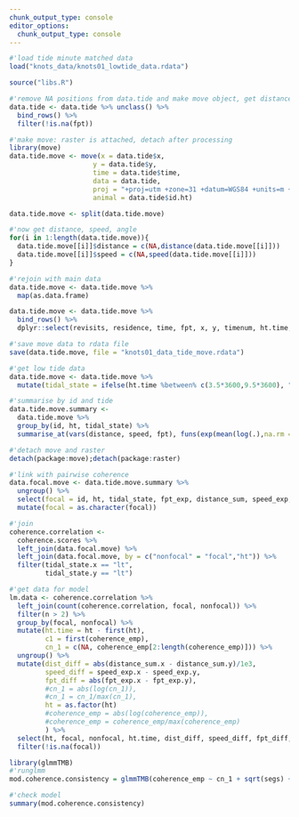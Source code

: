 ```yaml
---
chunk_output_type: console
editor_options: 
  chunk_output_type: console
---
```

```r
#'load tide minute matched data
load("knots_data/knots01_lowtide_data.rdata")
```

```r
source("libs.R")
```

```r
#'remove NA positions from data.tide and make move object, get distance, speed, angle, etc
data.tide <- data.tide %>% unclass() %>% 
  bind_rows() %>% 
  filter(!is.na(fpt))

#'make move: raster is attached, detach after processing
library(move)
data.tide.move <- move(x = data.tide$x,
                     y = data.tide$y,
                     time = data.tide$time,
                     data = data.tide,
                     proj = "+proj=utm +zone=31 +datum=WGS84 +units=m +no_defs",
                     animal = data.tide$id.ht)

data.tide.move <- split(data.tide.move)

#'now get distance, speed, angle
for(i in 1:length(data.tide.move)){
  data.tide.move[[i]]$distance = c(NA,distance(data.tide.move[[i]]))
  data.tide.move[[i]]$speed = c(NA,speed(data.tide.move[[i]]))
}

#'rejoin with main data
data.tide.move <- data.tide.move %>% 
  map(as.data.frame)

data.tide.move <- data.tide.move %>% 
  bind_rows() %>% 
  dplyr::select(revisits, residence, time, fpt, x, y, timenum, ht.time, distance, speed, id.ht, id, ht)
```

```r
#'save move data to rdata file
save(data.tide.move, file = "knots01_data_tide_move.rdata")
```


```r
#'get low tide data
data.tide.move <- data.tide.move %>% 
  mutate(tidal_state = ifelse(ht.time %between% c(3.5*3600,9.5*3600), "lt","ht"))

#'summarise by id and tide
data.tide.move.summary <- 
  data.tide.move %>% 
  group_by(id, ht, tidal_state) %>% 
  summarise_at(vars(distance, speed, fpt), funs(exp(mean(log(.),na.rm = T)), max(.,na.rm = T), min(.,na.rm = T), sum(., na.rm = T), count = sum(. > 2e2, na.rm = T)))
```

```r
#'detach move and raster
detach(package:move);detach(package:raster)
```


```r
#'link with pairwise coherence
data.focal.move <- data.tide.move.summary %>% 
  ungroup() %>% 
  select(focal = id, ht, tidal_state, fpt_exp, distance_sum, speed_exp, segs = distance_count) %>% 
  mutate(focal = as.character(focal))

#'join
coherence.correlation <- 
  coherence.scores %>% 
  left_join(data.focal.move) %>% 
  left_join(data.focal.move, by = c("nonfocal" = "focal","ht")) %>% 
  filter(tidal_state.x == "lt",
         tidal_state.y == "lt")
```

```r
#'get data for model
lm.data <- coherence.correlation %>% 
  left_join(count(coherence.correlation, focal, nonfocal)) %>% 
  filter(n > 2) %>% 
  group_by(focal, nonfocal) %>% 
  mutate(ht.time = ht - first(ht),
         c1 = first(coherence_emp),
         cn_1 = c(NA, coherence_emp[2:length(coherence_emp)])) %>% 
  ungroup() %>% 
  mutate(dist_diff = abs(distance_sum.x - distance_sum.y)/1e3,
         speed_diff = speed_exp.x - speed_exp.y,
         fpt_diff = abs(fpt_exp.x - fpt_exp.y),
         #cn_1 = abs(log(cn_1)),
         #cn_1 = cn_1/max(cn_1),
         ht = as.factor(ht)
         #coherence_emp = abs(log(coherence_emp)),
         #coherence_emp = coherence_emp/max(coherence_emp)
         ) %>% 
  select(ht, focal, nonfocal, ht.time, dist_diff, speed_diff, fpt_diff, interactions, coherence_emp, c1, cn_1, fpt = fpt_exp.x, segs = segs.x) %>% 
  filter(!is.na(focal))
```

```r
library(glmmTMB)
#'runglmm
mod.coherence.consistency = glmmTMB(coherence_emp ~ cn_1 + sqrt(segs) + sqrt(dist_diff) + (1|focal) + (1|ht), data = lm.data, family = binomial, ziformula = ~coherence_emp)
```

```r
#'check model
summary(mod.coherence.consistency)
```

